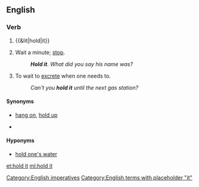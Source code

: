 ==English==

===Verb===
{{en-verb|head=[[hold]] [[it]]|holds it|holding it|held it}}

# {{&lit|hold|it}}
# {{context|as imperative}} Wait a minute; [[stop]].
#: '''''Hold it'''. What did you say his name was?''
# To wait to [[excrete]] when one needs to.
#: ''Can't you '''hold it''' until the next gas station?''

====Synonyms====
* {{sense|stop}} [[hang on]], [[hold up]]
* {{sense|to wait to excrete}}

====Hyponyms====
* {{sense|to wait to excrete}} [[hold one's water]]

[[Category:English imperatives]]
[[Category:English terms with placeholder "it"]]

[[et:hold it]]
[[ml:hold it]]